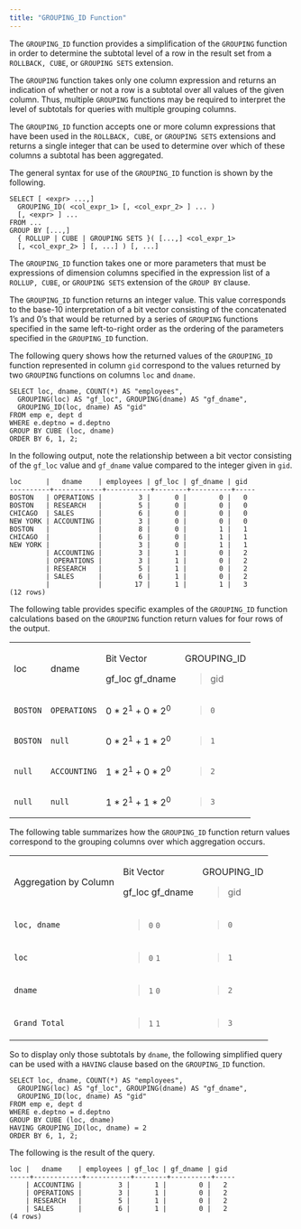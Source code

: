 ```yaml
---
title: "GROUPING_ID Function"
---
```


<div id="grouping_id_function" class="registered_link"></div>


The `GROUPING_ID` function provides a simplification of the `GROUPING` function in order to determine the subtotal level of a row in the result set from a `ROLLBACK, CUBE`, or `GROUPING SETS` extension.

The `GROUPING` function takes only one column expression and returns an indication of whether or not a row is a subtotal over all values of the given column. Thus, multiple `GROUPING` functions may be required to interpret the level of subtotals for queries with multiple grouping columns.

The `GROUPING_ID` function accepts one or more column expressions that have been used in the `ROLLBACK, CUBE`, or `GROUPING SETS` extensions and returns a single integer that can be used to determine over which of these columns a subtotal has been aggregated.

The general syntax for use of the `GROUPING_ID` function is shown by the following.

``` text
SELECT [ <expr> ...,]
  GROUPING_ID( <col_expr_1> [, <col_expr_2> ] ... )
  [, <expr> ] ...
FROM ...
GROUP BY [...,]
  { ROLLUP | CUBE | GROUPING SETS }( [...,] <col_expr_1>
  [, <col_expr_2> ] [, ...] ) [, ...]
```

The `GROUPING_ID` function takes one or more parameters that must be expressions of dimension columns specified in the expression list of a `ROLLUP, CUBE`, or `GROUPING SETS` extension of the `GROUP BY` clause.

The `GROUPING_ID` function returns an integer value. This value corresponds to the base-10 interpretation of a bit vector consisting of the concatenated 1’s and 0’s that would be returned by a series of `GROUPING` functions specified in the same left-to-right order as the ordering of the parameters specified in the `GROUPING_ID` function.

The following query shows how the returned values of the `GROUPING_ID` function represented in column `gid` correspond to the values returned by two `GROUPING` functions on columns `loc` and `dname`.

``` text
SELECT loc, dname, COUNT(*) AS "employees",
  GROUPING(loc) AS "gf_loc", GROUPING(dname) AS "gf_dname",
  GROUPING_ID(loc, dname) AS "gid"
FROM emp e, dept d
WHERE e.deptno = d.deptno
GROUP BY CUBE (loc, dname)
ORDER BY 6, 1, 2;
```

In the following output, note the relationship between a bit vector consisting of the `gf_loc` value and `gf_dname` value compared to the integer given in `gid`.

``` text
loc      |   dname    | employees | gf_loc | gf_dname | gid
----------+------------+-----------+--------+----------+-----
BOSTON   | OPERATIONS |         3 |      0 |        0 |   0
BOSTON   | RESEARCH   |         5 |      0 |        0 |   0
CHICAGO  | SALES      |         6 |      0 |        0 |   0
NEW YORK | ACCOUNTING |         3 |      0 |        0 |   0
BOSTON   |            |         8 |      0 |        1 |   1
CHICAGO  |            |         6 |      0 |        1 |   1
NEW YORK |            |         3 |      0 |        1 |   1
         | ACCOUNTING |         3 |      1 |        0 |   2
         | OPERATIONS |         3 |      1 |        0 |   2
         | RESEARCH   |         5 |      1 |        0 |   2
         | SALES      |         6 |      1 |        0 |   2
         |            |        17 |      1 |        1 |   3
(12 rows)
```

The following table provides specific examples of the `GROUPING_ID` function calculations based on the `GROUPING` function return values for four rows of the output.

<div class="table-with-scroll">
<table>
<tbody>
<tr class="odd">
<td><p>loc</p></td>
<td><p>dname</p></td>
<td><p>Bit Vector</p>
<p>gf_loc gf_dname</p></td>
<td><p>GROUPING_ID</p>
<blockquote>
<p>gid</p>
</blockquote></td>
</tr>
<tr class="even">
<td><code>BOSTON</code></td>
<td><code>OPERATIONS</code></td>
<td>0 * 2<sup>1</sup> + 0 * 2<sup>0</sup></td>
<td><blockquote>
<p><code>0</code></p>
</blockquote></td>
</tr>
<tr class="odd">
<td><code>BOSTON</code></td>
<td><code>null</code></td>
<td>0 * 2<sup>1</sup> + 1 * 2<sup>0</sup></td>
<td><blockquote>
<p><code>1</code></p>
</blockquote></td>
</tr>
<tr class="even">
<td><code>null</code></td>
<td><code>ACCOUNTING</code></td>
<td>1 * 2<sup>1</sup> + 0 * 2<sup>0</sup></td>
<td><blockquote>
<p><code>2</code></p>
</blockquote></td>
</tr>
<tr class="odd">
<td><code>null</code></td>
<td><code>null</code></td>
<td>1 * 2<sup>1</sup> + 1 * 2<sup>0</sup></td>
<td><blockquote>
<p><code>3</code></p>
</blockquote></td>
</tr>
</tbody>
</table>
</div>

The following table summarizes how the `GROUPING_ID` function return values correspond to the grouping columns over which aggregation occurs.

<div class="table-with-scroll">
<table>
<tbody>
<tr class="odd">
<td><p>Aggregation by Column</p></td>
<td><p>Bit Vector</p>
<p>gf_loc gf_dname</p></td>
<td><p>GROUPING_ID</p>
<blockquote>
<p>gid</p>
</blockquote></td>
</tr>
<tr class="even">
<td><code>loc, dname</code></td>
<td><blockquote>
<p><code>0</code> <code>0</code></p>
</blockquote></td>
<td><blockquote>
<p><code>0</code></p>
</blockquote></td>
</tr>
<tr class="odd">
<td><code>loc</code></td>
<td><blockquote>
<p><code>0</code> <code>1</code></p>
</blockquote></td>
<td><blockquote>
<p><code>1</code></p>
</blockquote></td>
</tr>
<tr class="even">
<td><code>dname</code></td>
<td><blockquote>
<p><code>1</code> <code>0</code></p>
</blockquote></td>
<td><blockquote>
<p><code>2</code></p>
</blockquote></td>
</tr>
<tr class="odd">
<td><code>Grand Total</code></td>
<td><blockquote>
<p><code>1</code> <code>1</code></p>
</blockquote></td>
<td><blockquote>
<p><code>3</code></p>
</blockquote></td>
</tr>
</tbody>
</table>
</div>

So to display only those subtotals by `dname`, the following simplified query can be used with a `HAVING` clause based on the `GROUPING_ID` function.

``` text
SELECT loc, dname, COUNT(*) AS "employees",
  GROUPING(loc) AS "gf_loc", GROUPING(dname) AS "gf_dname",
  GROUPING_ID(loc, dname) AS "gid"
FROM emp e, dept d
WHERE e.deptno = d.deptno
GROUP BY CUBE (loc, dname)
HAVING GROUPING_ID(loc, dname) = 2
ORDER BY 6, 1, 2;
```

The following is the result of the query.

``` text
loc |   dname    | employees | gf_loc | gf_dname | gid
-----+------------+-----------+--------+----------+-----
    | ACCOUNTING |         3 |      1 |        0 |   2
    | OPERATIONS |         3 |      1 |        0 |   2
    | RESEARCH   |         5 |      1 |        0 |   2
    | SALES      |         6 |      1 |        0 |   2
(4 rows)
```
